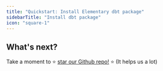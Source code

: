 ```yaml
---
title: "Quickstart: Install Elementary dbt package"
sidebarTitle: "Install dbt package"
icon: "square-1"
---
```


<Snippet file="quickstart-package-install.mdx" />

## What's next?

Take a moment to ⭐️ [star our Github repo!](https://github.com/elementary-data/elementary) ⭐️ (It helps us a lot)
